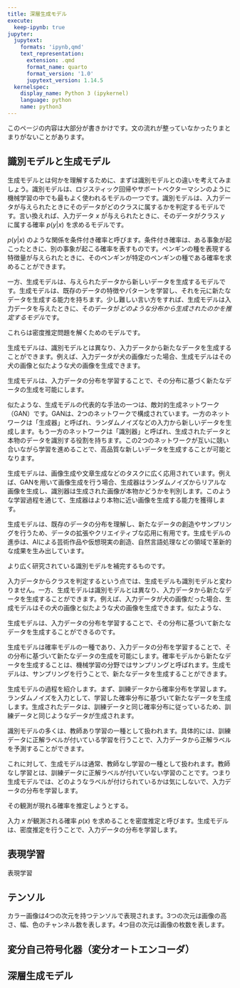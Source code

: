 ```yaml
---
title: 深層生成モデル
execute:
  keep-ipynb: true
jupyter:
  jupytext:
    formats: 'ipynb,qmd'
    text_representation:
      extension: .qmd
      format_name: quarto
      format_version: '1.0'
      jupytext_version: 1.14.5
  kernelspec:
    display_name: Python 3 (ipykernel)
    language: python
    name: python3
---
```


:::{.callout-caution}

このページの内容は大部分が書きかけです。文の流れが整っていなかったりまとまりがないことがあります。

:::

## 識別モデルと生成モデル

生成モデルとは何かを理解するために、まずは識別モデルとの違いを考えてみましょう。識別モデルは、ロジスティック回帰やサポートベクターマシンのように機械学習の中でも最もよく使われるモデルの一つです。識別モデルは、入力データが与えられたときにそのデータがどのクラスに属するかを判定するモデルです。言い換えれば、入力データ $x$ が与えられたときに、そのデータがクラス $y$ に属する確率 $p(y|x)$ を求めるモデルです。

$p(y|x)$ のような関係を条件付き確率と呼びます。条件付き確率は、ある事象が起こったときに、別の事象が起こる確率を表すものです。ペンギンの種を表現する特徴量が与えられたときに、そのペンギンが特定のペンギンの種である確率を求めることができます。

一方、生成モデルは、与えられたデータから新しいデータを生成するモデルです。生成モデルは、既存のデータの特徴やパターンを学習し、それを元に新たなデータを生成する能力を持ちます。少し難しい言い方をすれば、生成モデルは入力データを与えたときに、そのデータが*どのような分布から生成されたのかを推定するモデル*です。


これらは密度推定問題を解くためのモデルです。


生成モデルは、識別モデルとは異なり、入力データから新たなデータを生成することができます。例えば、入力データが犬の画像だった場合、生成モデルはその犬の画像と似たような犬の画像を生成できます。

生成モデルは、入力データの分布を学習することで、その分布に基づく新たなデータの生成を可能にします。


似たような、生成モデルの代表的な手法の一つは、敵対的生成ネットワーク（GAN）です。GANは、2つのネットワークで構成されています。一方のネットワークは「生成器」と呼ばれ、ランダムノイズなどの入力から新しいデータを生成します。もう一方のネットワークは「識別器」と呼ばれ、生成されたデータと本物のデータを識別する役割を持ちます。この2つのネットワークが互いに競い合いながら学習を進めることで、高品質な新しいデータを生成することが可能となります。

生成モデルは、画像生成や文章生成などのタスクに広く応用されています。例えば、GANを用いて画像生成を行う場合、生成器はランダムノイズからリアルな画像を生成し、識別器は生成された画像が本物かどうかを判別します。このような学習過程を通じて、生成器はより本物に近い画像を生成する能力を獲得します。

生成モデルは、既存のデータの分布を理解し、新たなデータの創造やサンプリングを行うため、データの拡張やクリエイティブな応用に有用です。生成モデルの進歩は、AIによる芸術作品や仮想現実の創造、自然言語処理などの領域で革新的な成果を生み出しています。





より広く研究されている識別モデルを補完するものです。

入力データからクラスを判定するという点では、生成モデルも識別モデルと変わりません。一方、生成モデルは識別モデルとは異なり、入力データから新たなデータを生成することができます。例えば、入力データが犬の画像だった場合、生成モデルはその犬の画像と似たような犬の画像を生成できます。似たような、


生成モデルは、入力データの分布を学習することで、その分布に基づいて新たなデータを生成することができるのです。

生成モデルは確率モデルの一種であり、入力データの分布を学習することで、その分布に基づいて新たなデータの生成を可能にします。確率モデルから新たなデータを生成することは、機械学習の分野ではサンプリングと呼ばれます。生成モデルは、サンプリングを行うことで、新たなデータを生成することができます。

生成モデルの過程を紹介します。まず、訓練データから確率分布を学習します。ランダムノイズを入力として、学習した確率分布に基づいて新たなデータを生成します。生成されたデータは、訓練データと同じ確率分布に従っているため、訓練データと同じようなデータが生成されます。

識別モデルの多くは、教師あり学習の一種として扱われます。具体的には、訓練データに正解ラベルが付いている学習を行うことで、入力データから正解ラベルを予測することができます。

これに対して、生成モデルは通常、教師なし学習の一種として扱われます。教師なし学習とは、訓練データに正解ラベルが付いていない学習のことです。つまり生成モデルでは、どのようなラベルが付けられているかは気にしないで、入力データの分布を学習します。

その観測が現れる確率を推定しようとする。

入力 $x$ が観測される確率 $p(x)$ を求めることを密度推定と呼びます。生成モデルは、密度推定を行うことで、入力データの分布を学習します。

## 表現学習

表現学習

## テンソル

カラー画像は4つの次元を持つテンソルで表現されます。3つの次元は画像の高さ、幅、色のチャンネル数を表します。4つ目の次元は画像の枚数を表します。

## 変分自己符号化器（変分オートエンコーダ）

## 深層生成モデル



